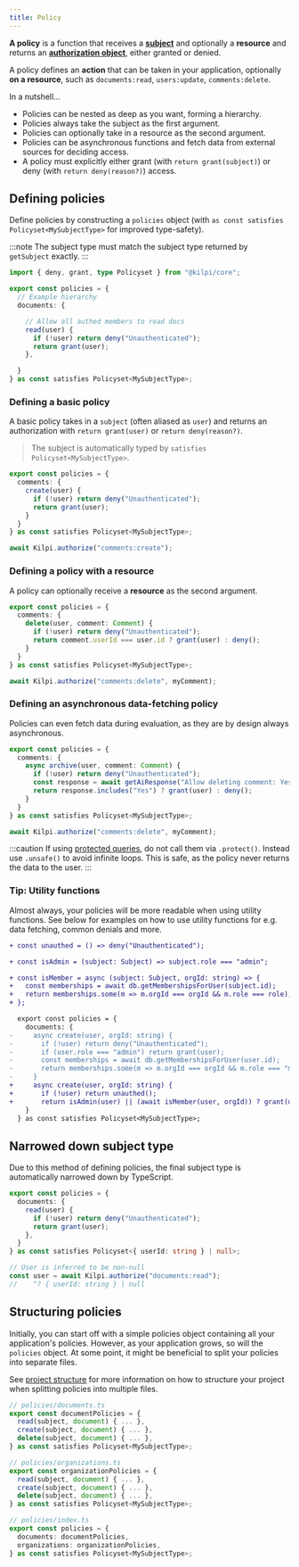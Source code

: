 ```yaml
---
title: Policy
---
```


**A policy** is a function that receives a [**subject**](/concepts/subject) and optionally a **resource** and returns an [**authorization object**](/concepts/authorization), either granted or denied.

A policy defines an **action** that can be taken in your application, optionally **on a resource**, such as `documents:read`, `users:update`, `comments:delete`.

In a nutshell...

- Policies can be nested as deep as you want, forming a hierarchy.
- Policies always take the subject as the first argument.
- Policies can optionally take in a resource as the second argument.
- Policies can be asynchronous functions and fetch data from external sources for deciding access.
- A policy must explicitly either grant (with `return grant(subject)`) or deny (with `return deny(reason?)`) access.

## Defining policies

Define policies by constructing a `policies` object (with `as const satisfies Policyset<MySubjectType>` for improved type-safety).

:::note
The subject type must match the subject type returned by `getSubject` exactly.
:::

```ts
import { deny, grant, type Policyset } from "@kilpi/core";

export const policies = {
  // Example hierarchy
  documents: {

    // Allow all authed members to read docs
    read(user) {
      if (!user) return deny("Unauthenticated");
      return grant(user);
    },

  }
} as const satisfies Policyset<MySubjectType>;
```

### Defining a basic policy

A basic policy takes in a `subject` (often aliased as `user`) and returns an authorization with `return grant(user)` or `return deny(reason?)`.

> The subject is automatically typed by `satisfies Policyset<MySubjectType>`. 

```ts
export const policies = {
  comments: {
    create(user) {
      if (!user) return deny("Unauthenticated");
      return grant(user);
    }
  }
} as const satisfies Policyset<MySubjectType>;

await Kilpi.authorize("comments:create");
```

### Defining a policy with a resource

A policy can optionally receive a **resource** as the second argument.

```ts {3,5,10}
export const policies = {
  comments: {
    delete(user, comment: Comment) {
      if (!user) return deny("Unauthenticated");
      return comment.userId === user.id ? grant(user) : deny();
    }
  }
} as const satisfies Policyset<MySubjectType>;

await Kilpi.authorize("comments:delete", myComment);
```

### Defining an asynchronous data-fetching policy

Policies can even fetch data during evaluation, as they are by design always asynchronous.

```ts {5}
export const policies = {
  comments: {
    async archive(user, comment: Comment) {
      if (!user) return deny("Unauthenticated");
      const response = await getAiResponse("Allow deleting comment: Yes or no?");
      return response.includes("Yes") ? grant(user) : deny();
    }
  }
} as const satisfies Policyset<MySubjectType>;

await Kilpi.authorize("comments:delete", myComment);
```

:::caution
If using [protected queries](/guides/protected-queries), do not call them via `.protect()`. Instead use `.unsafe()` to avoid infinite loops. This is safe, as the policy never returns the data to the user.
:::

### Tip: Utility functions

Almost always, your policies will be more readable when using utility functions. See below for examples on how to use utility functions for e.g. data fetching, common denials and more.

```diff lang="ts"
+ const unauthed = () => deny("Unauthenticated");

+ const isAdmin = (subject: Subject) => subject.role === "admin";

+ const isMember = async (subject: Subject, orgId: string) => {
+   const memberships = await db.getMembershipsForUser(subject.id);
+   return memberships.some(m => m.orgId === orgId && m.role === role);
+ };

  export const policies = {
    documents: {
-     async create(user, orgId: string) {
-       if (!user) return deny("Unauthenticated");
-       if (user.role === "admin") return grant(user);
-       const memberships = await db.getMembershipsForUser(user.id);
-       return memberships.some(m => m.orgId === orgId && m.role === "manager") ? grant(user) : deny();
-     }
+     async create(user, orgId: string) {
+       if (!user) return unauthed();
+       return isAdmin(user) || (await isMember(user, orgId)) ? grant(user) : deny();
    }
  } as const satisfies Policyset<MySubjectType>;
```

## Narrowed down subject type

Due to this method of defining policies, the final subject type is automatically narrowed down by TypeScript.


```ts {4-5,11}
export const policies = {
  documents: {
    read(user) {
      if (!user) return deny("Unauthenticated");
      return grant(user);
    },
  }
} as const satisfies Policyset<{ userId: string } | null>;

// User is inferred to be non-null
const user = await Kilpi.authorize("documents:read");
//    ^? { userId: string } | null
```

## Structuring policies

Initially, you can start off with a simple policies object containing all your application's policies. However, as your application grows, so will the `policies` object. At some point, it might be beneficial to split your policies into separate files.

See [project structure](/getting-started/project-structure) for more information on how to structure your project when splitting policies into multiple files.

```ts
// policies/documents.ts
export const documentPolicies = {
  read(subject, document) { ... },
  create(subject, document) { ... },
  delete(subject, document) { ... },
} as const satisfies Policyset<MySubjectType>;
```

```ts
// policies/organizations.ts
export const organizationPolicies = {
  read(subject, document) { ... },
  create(subject, document) { ... },
  delete(subject, document) { ... },
} as const satisfies Policyset<MySubjectType>;
```

```ts
// policies/index.ts
export const policies = {
  documents: documentPolicies,
  organizations: organizationPolicies,
} as const satisfies Policyset<MySubjectType>;
```